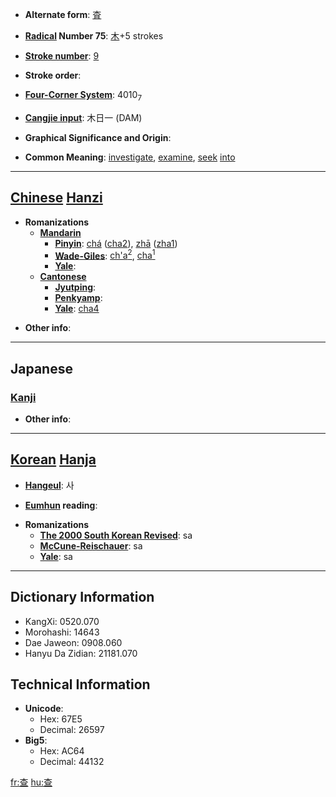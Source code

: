 * '''Alternate form''': [[査]]

* '''[[Wiktionary:Chinese radical index| Radical]] Number 75''': [[Wiktionary:Chinese radical index 木|木]]+5 strokes

* '''[[Wiktionary:Chinese total strokes index|Stroke number]]''': [[Wiktionary:Chinese total strokes index 9|9]]

* '''Stroke order''': 

* '''[[Wiktionary:Chinese four corner index|Four-Corner System]]''': 4010<sub>7</sub>

* '''[[Wiktionary:Chinese Cangjie index|Cangjie input]]''': 木日一 (DAM)

* '''Graphical Significance and Origin''': 

* '''Common Meaning''': [[investigate]], [[examine]], [[seek]] [[into]]

----

== [[Chinese]] [[Hanzi]] ==

* '''Romanizations'''
** '''[[Mandarin]]'''
*** '''[[Pinyin]]''': [[chá]] ([[cha2]]), [[zhā]] ([[zha1]])
*** '''[[Wade-Giles]]''': [[ch'a2|ch'a<sup>2</sup>]], [[cha1|cha<sup>1</sup>]]
*** '''[[Yale]]''': 
** '''[[Cantonese]]'''
*** '''[[Jyutping]]''':
*** '''[[Penkyamp]]''': 
*** '''[[Yale]]''': [[cha4]]

* '''Other info''': 

----

==Japanese==
===[[Kanji]]===
{{kanji|on readings=[[さ]] (sa)
|kun readings=[[しらべる]] (shiraberu)
}}

* '''Other info''':  

----

== [[Korean]] [[Hanja]] ==

* '''[[Hangeul]]''': 사

* '''[[Eumhun]] reading''': 

* '''Romanizations'''
** '''[[The 2000 South Korean Revised Romanization|The 2000 South Korean Revised]]''': sa
** '''[[McCune-Reischauer]]''': sa
** '''[[Yale]]''': sa

----

== Dictionary Information ==

* KangXi: 0520.070
* Morohashi: 14643
* Dae Jaweon: 0908.060
* Hanyu Da Zidian: 21181.070

== Technical Information ==

* '''Unicode''':
** Hex: 67E5
** Decimal: 26597
* '''Big5''':
** Hex: AC64
** Decimal: 44132

[[fr:查]]
[[hu:查]]